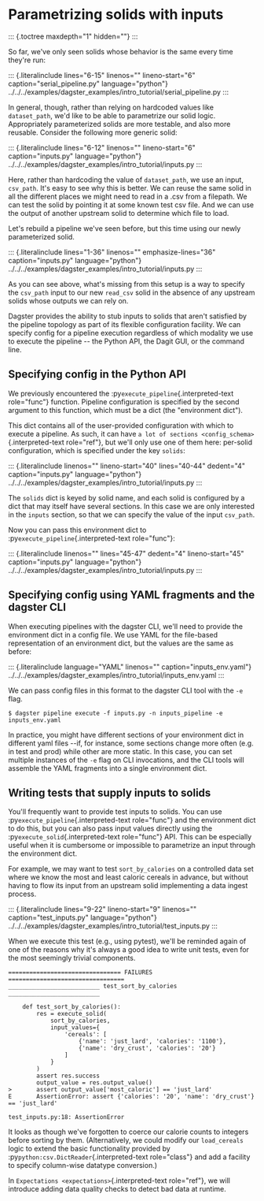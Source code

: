 Parametrizing solids with inputs
================================

::: {.toctree maxdepth="1" hidden=""}
:::

So far, we\'ve only seen solids whose behavior is the same every time
they\'re run:

::: {.literalinclude lines="6-15" linenos="" lineno-start="6" caption="serial_pipeline.py" language="python"}
../../../examples/dagster\_examples/intro\_tutorial/serial\_pipeline.py
:::

In general, though, rather than relying on hardcoded values like
`dataset_path`, we\'d like to be able to parametrize our solid logic.
Appropriately parameterized solids are more testable, and also more
reusable. Consider the following more generic solid:

::: {.literalinclude lines="6-12" linenos="" lineno-start="6" caption="inputs.py" language="python"}
../../../examples/dagster\_examples/intro\_tutorial/inputs.py
:::

Here, rather than hardcoding the value of `dataset_path`, we use an
input, `csv_path`. It\'s easy to see why this is better. We can reuse
the same solid in all the different places we might need to read in a
.csv from a filepath. We can test the solid by pointing it at some known
test csv file. And we can use the output of another upstream solid to
determine which file to load.

Let\'s rebuild a pipeline we\'ve seen before, but this time using our
newly parameterized solid.

::: {.literalinclude lines="1-36" linenos="" emphasize-lines="36" caption="inputs.py" language="python"}
../../../examples/dagster\_examples/intro\_tutorial/inputs.py
:::

As you can see above, what\'s missing from this setup is a way to
specify the `csv_path` input to our new `read_csv` solid in the absence
of any upstream solids whose outputs we can rely on.

Dagster provides the ability to stub inputs to solids that aren\'t
satisfied by the pipeline topology as part of its flexible configuration
facility. We can specify config for a pipeline execution regardless of
which modality we use to execute the pipeline \-- the Python API, the
Dagit GUI, or the command line.

Specifying config in the Python API
-----------------------------------

We previously encountered the :py`execute_pipeline`{.interpreted-text
role="func"} function. Pipeline configuration is specified by the second
argument to this function, which must be a dict (the \"environment
dict\").

This dict contains all of the user-provided configuration with which to
execute a pipeline. As such, it can have
`a lot of sections <config_schema>`{.interpreted-text role="ref"}, but
we\'ll only use one of them here: per-solid configuration, which is
specified under the key `solids`:

::: {.literalinclude linenos="" lineno-start="40" lines="40-44" dedent="4" caption="inputs.py" language="python"}
../../../examples/dagster\_examples/intro\_tutorial/inputs.py
:::

The `solids` dict is keyed by solid name, and each solid is configured
by a dict that may itself have several sections. In this case we are
only interested in the `inputs` section, so that we can specify the
value of the input `csv_path`.

Now you can pass this environment dict to
:py`execute_pipeline`{.interpreted-text role="func"}:

::: {.literalinclude linenos="" lines="45-47" dedent="4" lineno-start="45" caption="inputs.py" language="python"}
../../../examples/dagster\_examples/intro\_tutorial/inputs.py
:::

Specifying config using YAML fragments and the dagster CLI
----------------------------------------------------------

When executing pipelines with the dagster CLI, we\'ll need to provide
the environment dict in a config file. We use YAML for the file-based
representation of an environment dict, but the values are the same as
before:

::: {.literalinclude language="YAML" linenos="" caption="inputs_env.yaml"}
../../../examples/dagster\_examples/intro\_tutorial/inputs\_env.yaml
:::

We can pass config files in this format to the dagster CLI tool with the
`-e` flag.

``` {.console}
$ dagster pipeline execute -f inputs.py -n inputs_pipeline -e inputs_env.yaml
```

In practice, you might have different sections of your environment dict
in different yaml files \--if, for instance, some sections change more
often (e.g. in test and prod) while other are more static. In this case,
you can set multiple instances of the `-e` flag on CLI invocations, and
the CLI tools will assemble the YAML fragments into a single environment
dict.

Writing tests that supply inputs to solids
------------------------------------------

You\'ll frequently want to provide test inputs to solids. You can use
:py`execute_pipeline`{.interpreted-text role="func"} and the environment
dict to do this, but you can also pass input values directly using the
:py`execute_solid`{.interpreted-text role="func"} API. This can be
especially useful when it is cumbersome or impossible to parametrize an
input through the environment dict.

For example, we may want to test `sort_by_calories` on a controlled data
set where we know the most and least caloric cereals in advance, but
without having to flow its input from an upstream solid implementing a
data ingest process.

::: {.literalinclude lines="9-22" lineno-start="9" linenos="" caption="test_inputs.py" language="python"}
../../../examples/dagster\_examples/intro\_tutorial/test\_inputs.py
:::

When we execute this test (e.g., using pytest), we\'ll be reminded again
of one of the reasons why it\'s always a good idea to write unit tests,
even for the most seemingly trivial components.

``` {.shell}
================================ FAILURES =================================
__________________________ test_sort_by_calories __________________________

    def test_sort_by_calories():
        res = execute_solid(
            sort_by_calories,
            input_values={
                'cereals': [
                    {'name': 'just_lard', 'calories': '1100'},
                    {'name': 'dry_crust', 'calories': '20'}
                ]
            }
        )
        assert res.success
        output_value = res.output_value()
>       assert output_value['most_caloric'] == 'just_lard'
E       AssertionError: assert {'calories': '20', 'name': 'dry_crust'} == 'just_lard'

test_inputs.py:18: AssertionError
```

It looks as though we\'ve forgotten to coerce our calorie counts to
integers before sorting by them. (Alternatively, we could modify our
`load_cereals` logic to extend the basic functionality provided by
:py`python:csv.DictReader`{.interpreted-text role="class"} and add a
facility to specify column-wise datatype conversion.)

In `Expectations <expectations>`{.interpreted-text role="ref"}, we will
introduce adding data quality checks to detect bad data at runtime.
